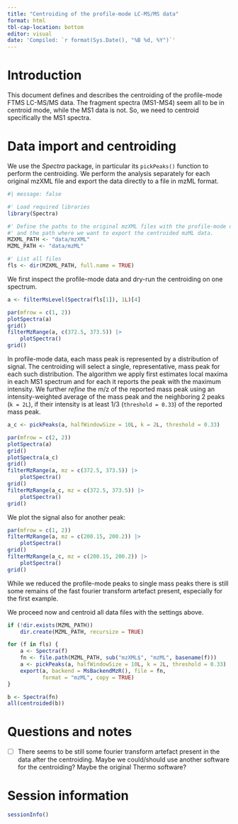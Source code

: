 ```yaml
---
title: "Centroiding of the profile-mode LC-MS/MS data"
format: html
tbl-cap-location: bottom
editor: visual
date: 'Compiled: `r format(Sys.Date(), "%B %d, %Y")`'
---
```


# Introduction

This document defines and describes the centroiding of the profile-mode FTMS
LC-MS/MS data. The fragment spectra (MS1-MS4) seem all to be in centroid mode,
while the MS1 data is not. So, we need to centroid specifically the MS1 spectra.

# Data import and centroiding

We use the *Spectra* package, in particular its `pickPeaks()` function to
perform the centroiding. We perform the analysis separately for each original
mzXML file and export the data directly to a file in mzML format.

```r
#| message: false

#' Load required libraries
library(Spectra)

#' Define the paths to the original mzXML files with the profile-mode data
#' and the path where we want to export the centroided mzML data.
MZXML_PATH <- "data/mzXML"
MZML_PATH <- "data/mzML"

#' List all files
fls <- dir(MZXML_PATH, full.name = TRUE)

```

We first inspect the profile-mode data and dry-run the centroiding on one
spectrum.

```r
a <- filterMsLevel(Spectra(fls[1]), 1L)[4]

par(mfrow = c(1, 2))
plotSpectra(a)
grid()
filterMzRange(a, c(372.5, 373.5)) |>
    plotSpectra()
grid()
```

In profile-mode data, each mass peak is represented by a distribution of
signal. The centroiding will select a single, representative, mass peak for each
such distribution. The algorithm we apply first estimates local maxima in each
MS1 spectrum and for each it reports the peak with the maximum intensity. We
further *refine* the m/z of the reported mass peak using an intensity-weighted
average of the mass peak and the neighboring 2 peaks (`k = 2L`), if their
intensity is at least 1/3 (`threshold = 0.33`) of the reported mass peak.


```r

a_c <- pickPeaks(a, halfWindowSize = 10L, k = 2L, threshold = 0.33)

par(mfrow = c(2, 2))
plotSpectra(a)
grid()
plotSpectra(a_c)
grid()
filterMzRange(a, mz = c(372.5, 373.5)) |>
    plotSpectra()
grid()
filterMzRange(a_c, mz = c(372.5, 373.5)) |>
    plotSpectra()
grid()

```

We plot the signal also for another peak:

```r
par(mfrow = c(1, 2))
filterMzRange(a, mz = c(200.15, 200.2)) |>
    plotSpectra()
grid()
filterMzRange(a_c, mz = c(200.15, 200.2)) |>
    plotSpectra()
grid()
```

While we reduced the profile-mode peaks to single mass peaks there is still some
remains of the fast fourier transform artefact present, especially for the first
example.

We proceed now and centroid all data files with the settings above.

```r
if (!dir.exists(MZML_PATH))
    dir.create(MZML_PATH, recursize = TRUE)

for (f in fls) {
    a <- Spectra(f)
    fn <- file.path(MZML_PATH, sub("mzXML$", "mzML", basename(f)))
    a <- pickPeaks(a, halfWindowSize = 10L, k = 2L, threshold = 0.33)
    export(a, backend = MsBackendMzR(), file = fn,
           format = "mzML", copy = TRUE)
}

b <- Spectra(fn)
all(centroided(b))

```

# Questions and notes

- [ ] There seems to be still some fourier transform artefact present in the
      data after the centroiding. Maybe we could/should use another software for
      the centroiding? Maybe the original Thermo software?

# Session information

```r
sessionInfo()
```
